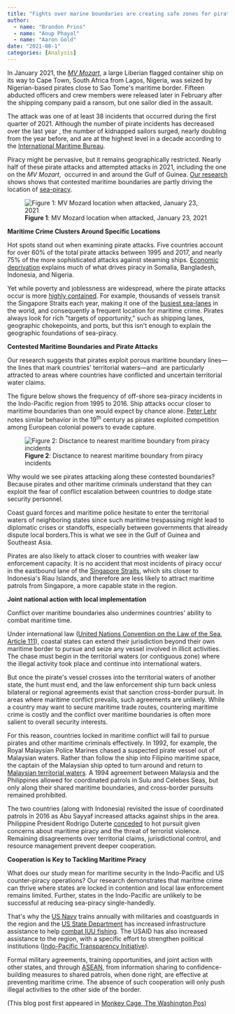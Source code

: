 ```yaml
---
title: "Fights over marine boundaries are creating safe zones for pirates"
author: 
  - name: "Brandon Prins"
  - name: "Anup Phayal"
  - name: "Aaron Gold"
date: "2021-08-1"
categories: [Analysis]
---
```


In January 2021, the [*MV Mozart*](https://shippingwatch.com/carriers/Container/article12711387.ece), a large Liberian flagged container ship on its way to Cape Town, South Africa from Lagos, Nigeria, was seized by Nigerian-based pirates close to Sao Tome\'s maritime border. Fifteen abducted officers and crew members were released later in February after the shipping company paid a ransom, but one sailor died in the assault.

The attack was one of at least 38 incidents that occurred during the first quarter of 2021. Although the number of pirate incidents has decreased over the last year , the number of kidnapped sailors surged, nearly doubling from the year before, and are at the highest level in a decade according to the [International Maritime Bureau](https://www.icc-ccs.org/piracy-reporting-centre).

Piracy might be pervasive, but it remains geographically restricted. Nearly half of these pirate attacks and attempted attacks in 2021, including the one on the *MV Mozart*,  occurred in and around the Gulf of Guinea. [Our research](https://brandonprins.weebly.com/indo-pacific-crime.html) shows shows that contested maritime boundaries are partly driving the location of [sea-piracy](https://global.oup.com/academic/product/pirate-lands-9780190097394?cc=ca&lang=en&).

![**Figure 1**: MV Mozard location when attacked, January 23, 2021](figures/Picture1.png){style="" fig-align="center"}

**Maritime Crime Clusters Around Specific Locations**

Hot spots stand out when examining pirate attacks. Five countries account for over 60% of the total pirate attacks between 1995 and 2017, and nearly 75% of the more sophisticated attacks against steaming ships. [Economic deprivation](https://journals.sagepub.com/doi/full/10.1177/0022002712453709?casa_token=TeMGx2ppwEMAAAAA%3AzLDTyjCcX_gXc7GWCPLwUC9qeggK3m4wvoxr4PsDGasccVZ9_JWmfqqe89nvh4BPff2HFoqtFg) explains much of what drives piracy in Somalia, Bangladesh, Indonesia, and Nigeria.

Yet while poverty and joblessness are widespread, where the pirate attacks occur is more [highly contained](https://www.washingtonpost.com/news/monkey-cage/wp/2017/01/25/what-do-pirates-want-to-steal-riches-at-sea-so-they-can-pay-for-wars-on-land/). For example, thousands of vessels transit the Singapore Straits each year, making it one of the [busiest sea-lanes](https://www.seatrade-maritime.com/asia/exclusive-malacca-straits-vlcc-traffic-doubles-decade-shipping-traffic-hits-all-time-high-2017) in the world, and consequently a frequent location for maritime crime. Pirates always look for rich \"targets of opportunity,\" such as shipping lanes, geographic chokepoints, and ports, but this isn\'t enough to explain the geographic foundations of sea-piracy.

**Contested Maritime Boundaries and Pirate Attacks**

Our research suggests that pirates exploit porous maritime boundary lines---the lines that mark countries\' territorial waters---and  are particularly attracted to areas where countries have conflicted and uncertain territorial water claims.

The figure below shows the frequency of off-shore sea-piracy incidents in the Indo-Pacific region from 1995 to 2016. Ship attacks occur closer to maritime boundaries than one would expect by chance alone. [Peter Lehr](https://yalebooks.yale.edu/book/9780300180749/pirates) notes similar behavior in the 19^th^ century as pirates exploited competition among European colonial powers to evade capture. 

![**Figure 2**: Disctance to nearest maritime boundary from piracy incidents](figures/Picture2.png){style="" fig-align="center"}

Why would we see pirates attacking along these contested boundaries? Because pirates and other maritime criminals understand that they can exploit the fear of conflict escalation between countries to dodge state security personnel.

Coast guard forces and maritime police hesitate to enter the territorial waters of neighboring states since such maritime trespassing might lead to diplomatic crises or standoffs, especially between governments that already dispute local borders.This is what we see in the Gulf of Guinea and Southeast Asia. 

Pirates are also likely to attack closer to countries with weaker law enforcement capacity. It is no accident that most incidents of piracy occur in the eastbound lane of the [Singapore Straits](https://www.straitstimes.com/singapore/armed-robbery-incidents-in-singapore-strait-rise-to-20-in-first-half-of-2021), which sits closer to Indonesia\'s Riau Islands, and therefore are less likely to attract maritime patrols from Singapore, a more capable state in the region.

**Joint national action with local implementation**

Conflict over maritime boundaries also undermines countries\' ability to combat maritime time.

Under international law ([United Nations Convention on the Law of the Sea, Article 111](https://www.un.org/depts/los/convention_agreements/texts/unclos/unclos_e.pdf)), coastal states can extend their jurisdiction beyond their own maritime border to pursue and seize any vessel involved in illicit activities. The chase must begin in the territorial waters (or contiguous zone) where the illegal activity took place and continue into international waters.

But once the pirate\'s vessel crosses into the territorial waters of another state, the hunt must end, and the law enforcement ship turn back unless bilateral or regional agreements exist that sanction cross-border pursuit. In areas where maritime conflict prevails, such agreements are unlikely. While a country may want to secure maritime trade routes, countering maritime crime is costly and the conflict over maritime boundaries is often more salient to overall security interests.

For this reason, countries locked in maritime conflict will fail to pursue pirates and other maritime criminals effectively. In 1992, for example, the Royal Malaysian Police Marines chased a suspected pirate vessel out of Malaysian waters. Rather than follow the ship into Filipino maritime space, the captain of the Malaysian ship opted to turn around and return to [Malaysian territorial waters](https://www.tandfonline.com/doi/abs/10.1080/10576109808436055). A 1994 agreement between Malaysia and the Philippines allowed for coordinated patrols in Sulu and Celebes Seas, but only along their shared maritime boundaries, and cross-border pursuits remained prohibited.

The two countries (along with Indonesia) revisited the issue of coordinated patrols in 2016 as Abu Sayyaf increased attacks against ships in the area. Philippine President Rodrigo Duterte [conceded](https://www.news24.com/news24/world/news/philippines-allows-pursuit-of-kidnappers-into-its-waters-20161111) to hot pursuit given concerns about maritime piracy and the threat of terrorist violence. Remaining disagreements over territorial claims, jurisdictional control, and resource management prevent deeper cooperation.

**Cooperation is Key to Tackling Maritime Piracy**

What does our study mean for maritime security in the Indo-Pacific and US counter-piracy operations? Our research demonstrates that maritme crime can thrive where states are locked in contention and local law enforcement remains limited. Further, states in the Indo-Pacific are unlikely to be successful at reducing sea-piracy single-handedly.

That\'s why the [US Navy](https://media.defense.gov/2019/Jul/01/2002152311/-1/-1/1/DEPARTMENT-OF-DEFENSE-INDO-PACIFIC-STRATEGY-REPORT-2019.PDF) trains annually with militaries and coastguards in the region and the [US State Department](https://www.state.gov/wp-content/uploads/2019/11/Free-and-Open-Indo-Pacific-4Nov2019.pdf) has increased infrastructure assistance to help [combat IUU fishing](https://www.dvidshub.net/news/400652/illegal-unreported-and-unregulated-fishing-pacific). The USAID has also increased assistance to the region, with a specific effort to strengthen political institutions ([Indo-Pacific Transparency Initiative](https://www.usaid.gov/indo-pacific-vision/dem)).

Formal military agreements, training opportunities, and joint action with other states, and through [ASEAN](https://en.vietnamplus.vn/malaysian-media-affirm-aseans-role-in-settlement-of-east-sea-issues/204480.vnp), from information sharing to confidence-building measures to shared patrols, when done right, are effective at preventing maritime crime. The absence of such cooperation will only push illegal activities to the other side of the border.

(This blog post first appeared in [Monkey Cage, The Washington Pos](https://www.washingtonpost.com/politics/2021/08/05/fights-over-marine-boundaries-are-creating-safe-zones-pirates/))
